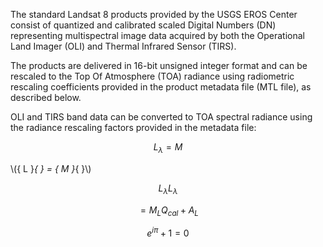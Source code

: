 The standard Landsat 8 products provided by the USGS EROS Center consist of quantized and calibrated scaled Digital Numbers (DN) representing multispectral image data acquired by both the Operational Land Imager (OLI) and Thermal Infrared Sensor (TIRS).  

The products are delivered in 16-bit unsigned integer format and can be rescaled to the Top Of Atmosphere (TOA) radiance using radiometric rescaling coefficients provided in the product metadata file (MTL file), as described below.

OLI and TIRS band data can be converted to TOA spectral radiance using the radiance rescaling factors provided in the metadata file:


$${ L }_{ \lambda }={ M } $$

\\({ L }_{ \lambda } = { M }_{ \lambda }\\)

$${ L }_{ \lambda } { L }_{ \lambda }$$

$$={ M }_{ L }{ Q }_{ cal }+{ A }_{ L }$$


$${ e }^{ i\pi }+1=0$$

